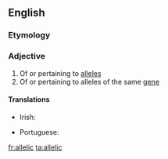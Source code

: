 ==English==

===Etymology===
{{suffix|allele|ic|lang=en}}

===Adjective===
{{en-adj}}

# Of or pertaining to [[allele]]s
# Of or pertaining to alleles of the same [[gene]]

====Translations====
{{trans-top|pertaining to alleles}}
* Irish: {{t|ga|ailléileach}}
{{trans-mid}}
* Portuguese: {{t|pt|alélico}}
{{trans-bottom}}

[[fr:allelic]]
[[ta:allelic]]